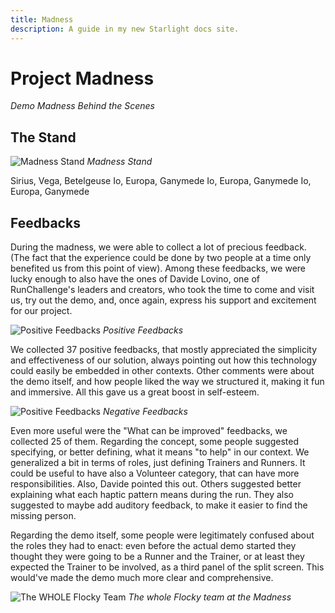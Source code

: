 ```yaml
---
title: Madness
description: A guide in my new Starlight docs site.
---
```




# Project Madness

<Vimeo vimeoId="895001344">_Demo Madness Behind the Scenes_</Vimeo>

## The Stand

![Madness Stand](../../../assets/img/madness/Madness_Stand.png)
_Madness Stand_

<Tabs>
  <TabItem label="01 - Intro">Sirius, Vega, Betelgeuse</TabItem>
  <TabItem label="02 - Poster">Io, Europa, Ganymede</TabItem>
  <TabItem label="03 - Demo">Io, Europa, Ganymede</TabItem>
  <TabItem label="04 - Feedbacks">Io, Europa, Ganymede</TabItem>
</Tabs>

## Feedbacks

During the madness, we were able to collect a lot of precious feedback. (The fact that the experience could be done by two people at a time only benefited us from this point of view). Among these feedbacks, we were lucky enough to also have the ones of Davide Lovino, one of RunChallenge's leaders and creators, who took the time to come and visit us, try out the demo, and, once again, express his support and excitement for our project.

![Positive Feedbacks](../../../assets/img/madness/Feedback_Good_A3.png)
_Positive Feedbacks_

We collected 37 positive feedbacks, that mostly appreciated the simplicity and effectiveness of our solution, always pointing out how this technology could easily be embedded in other contexts. Other comments were about the demo itself, and how people liked the way we structured it, making it fun and immersive.
All this gave us a great boost in self-esteem.

![Positive Feedbacks](../../../assets/img/madness/Feedback_Bad_A3.png)
_Negative Feedbacks_

Even more useful were the "What can be improved" feedbacks, we collected 25 of them.
Regarding the concept, some people suggested specifying, or better defining, what it means "to help" in our context. We generalized a bit in terms of roles, just defining Trainers and Runners. It could be useful to have also a Volunteer category, that can have more responsibilities. Also, Davide pointed this out.
Others suggested better explaining what each haptic pattern means during the run. They also suggested to maybe add auditory feedback, to make it easier to find the missing person.

Regarding the demo itself, some people were legitimately confused about the roles they had to enact: even before the actual demo started they thought they were going to be a Runner and the Trainer, or at least they expected the Trainer to be involved, as a third panel of the split screen. This would've made the demo much more clear and comprehensive.

![The WHOLE Flocky Team](../../../assets/img/madness/Group_WITH_Zey.png)
_The whole Flocky team at the Madness_
